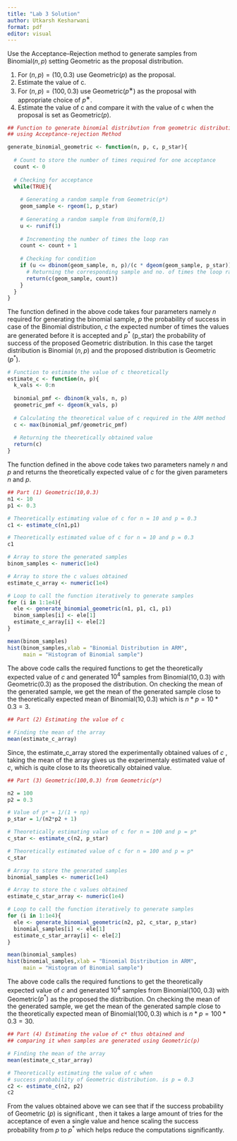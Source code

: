 ---
title: "Lab 3 Solution"
author: Utkarsh Kesharwani
format: pdf
editor: visual
---

\textbf{Problem 1} Use the Acceptance–Rejection method to generate samples from Binomial$(n,p)$ setting Geometric as the proposal distribution.

(1) For $(n, p) = (10, 0.3)$ use Geometric$(p)$ as the proposal.
(2) Estimate the value of c.
(3) For $(n, p) = (100, 0.3)$ use Geometric$(p^∗)$ as the proposal with appropriate choice of $p^∗$.
(4) Estimate the value of c and compare it with the value of c when the proposal is set as Geometric$(p)$.

\textbf{Solution:}

```{r}

## Function to generate binomial distribution from geometric distribution 
## using Acceptance-rejection Method

generate_binomial_geometric <- function(n, p, c, p_star){
  
  # Count to store the number of times required for one acceptance
  count <- 0
  
  # Checking for acceptance
  while(TRUE){
   
    # Generating a random sample from Geometric(p*)
    geom_sample <- rgeom(1, p_star)
    
    # Generating a random sample from Uniform(0,1)
    u <- runif(1)
    
    # Incrementing the number of times the loop ran
    count <- count + 1
    
    # Checking for condition
    if (u <= dbinom(geom_sample, n, p)/(c * dgeom(geom_sample, p_star))){
      # Returning the corresponding sample and no. of times the loop ran
      return(c(geom_sample, count))
    }
  }
}

```

The function defined in the above code takes four parameters namely $n$ required for generating the binomial sample, $p$ the probability of success in case of the Binomial distribution, $c$ the expected number of times the values are generated before it is accepted and $p^*$ (p_star) the probability of success of the proposed Geometric distribution. In this case the target distribution is Binomial $(n,p)$ and the proposed distribution is Geometric $(p^*)$.

```{r}
# Function to estimate the value of c theoretically
estimate_c <- function(n, p){
  k_vals <- 0:n
  
  binomial_pmf <- dbinom(k_vals, n, p)
  geometric_pmf <- dgeom(k_vals, p)
  
  # Calculating the theoretical value of c required in the ARM method
  c <- max(binomial_pmf/geometric_pmf)
  
  # Returning the theoretically obtained value
  return(c)
}

```

The function defined in the above code takes two parameters namely $n$ and $p$ and returns the theoretically expected value of $c$ for the given parameters $n$ and $p$.

```{r}

## Part (1) Geometric(10,0.3)
n1 <- 10
p1 <- 0.3

# Theoretically estimating value of c for n = 10 and p = 0.3
c1 <- estimate_c(n1,p1)

# Theoretically estimated value of c for n = 10 and p = 0.3
c1

# Array to store the generated samples
binom_samples <- numeric(1e4)

# Array to store the c values obtained
estimate_c_array <- numeric(1e4)

# Loop to call the function iteratively to generate samples 
for (i in 1:1e4){
  ele <- generate_binomial_geometric(n1, p1, c1, p1)
  binom_samples[i] <- ele[1]
  estimate_c_array[i] <- ele[2]
}

mean(binom_samples)
hist(binom_samples,xlab = "Binomial Distribution in ARM",
     main = "Histogram of Binomial sample")
```

The above code calls the required functions to get the theoretically expected value of $c$ and generated $10^4$ samples from Binomial$(10,0.3)$ with Geometric$(0.3)$ as the proposed the distribution. On checking the mean of the generated sample, we get the mean of the generated sample close to the theoretically expected mean of Binomial$(10,0.3)$ which is $n*p = 10*0.3 = 3$.

```{r}
## Part (2) Estimating the value of c

# Finding the mean of the array
mean(estimate_c_array)
```

Since, the estimate_c_array stored the experimentally obtained values of $c$ , taking the mean of the array gives us the experimentaly estimated value of $c$, which is quite close to its theoretically obtained value.

```{r}
## Part (3) Geometric(100,0.3) from Geometric(p*)

n2 = 100
p2 = 0.3

# Value of p* = 1/(1 + np)
p_star = 1/(n2*p2 + 1)

# Theoretically estimating value of c for n = 100 and p = p* 
c_star <- estimate_c(n2, p_star)

# Theoretically estimated value of c for n = 100 and p = p*
c_star

# Array to store the generated samples
binomial_samples <- numeric(1e4)

# Array to store the c values obtained
estimate_c_star_array <- numeric(1e4)

# Loop to call the function iteratively to generate samples 
for (i in 1:1e4){
  ele <- generate_binomial_geometric(n2, p2, c_star, p_star)
  binomial_samples[i] <- ele[1]
  estimate_c_star_array[i] <- ele[2]
}

mean(binomial_samples)
hist(binomial_samples,xlab = "Binomial Distribution in ARM",
     main = "Histogram of Binomial sample")
```

The above code calls the required functions to get the theoretically expected value of $c$ and generated $10^4$ samples from Binomial$(100,0.3)$ with Geometric$(p^*)$ as the proposed the distribution. On checking the mean of the generated sample, we get the mean of the generated sample close to the theoretically expected mean of Binomial$(100,0.3)$ which is $n*p = 100*0.3 = 30$.

```{r}
## Part (4) Estimating the value of c* thus obtained and 
## comparing it when samples are generated using Geometric(p)

# Finding the mean of the array
mean(estimate_c_star_array)

# Theoretically estimating the value of c when 
# success probability of Geometric distribution. is p = 0.3
c2 <- estimate_c(n2, p2)
c2
```

From the values obtained above we can see that if the success probability of Geometric $(p)$ is significant , then it takes a large amount of tries for the acceptance of even a single value and hence scaling the success probability from $p$ to $p^*$ which helps reduce the computations significantly.
